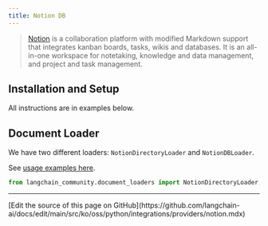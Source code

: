 ```yaml
---
title: Notion DB
---
```


>[Notion](https://www.notion.so/) is a collaboration platform with modified Markdown support that integrates kanban
> boards, tasks, wikis and databases. It is an all-in-one workspace for notetaking, knowledge and data management,
> and project and task management.

## Installation and Setup

All instructions are in examples below.

## Document Loader

We have two different loaders: `NotionDirectoryLoader` and `NotionDBLoader`.

See [usage examples here](/oss/python/integrations/document_loaders/notion).


```python
from langchain_community.document_loaders import NotionDirectoryLoader, NotionDBLoader
```

---

<Callout icon="pen-to-square" iconType="regular">
  [Edit the source of this page on GitHub](https://github.com/langchain-ai/docs/edit/main/src/ko/oss/python/integrations/providers/notion.mdx)
</Callout>
